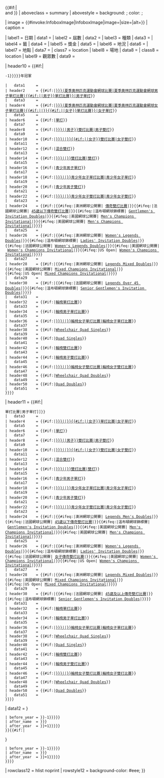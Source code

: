{{Infobox
| bodyclass    = vevent
 
| headerstyle  = background-color: #eee;
 
| above        = {{#ifeq:{{{multi|}}}|年|網球比賽|}} {{{1}}} {{{2}}}{{#if:{{{3|}}}|<br />and {{{3}}}}}
| aboveclass   = summary
| abovestyle   = background: {{Infobox tennis event/color|background|{{{2}}}}}; color: {{Infobox tennis event/color|foreground|{{{2}}}}};
 
| image        = {{#invoke:InfoboxImage|InfoboxImage|image={{{Logo|}}}|size={{{Logo_size|}}}|alt={{{Logo_alt|}}}}}
| caption      = 
 
| label1       = 日期
|  data1       = {{{date|}}}
| label2       = 屆數
|  data2       = {{{edition|}}}
| label3       = 種類
|  data3       = {{{category|}}}
| label4       = 籤
|  data4       = {{{draw|}}}
| label5       = 獎金
|  data5       = {{{prize_money|}}}
| label6       = 地況
|  data6       = {{{surface|}}}
| label7       = 地點
|  data7       = {{{location|}}}
| class7       = location
| label8       = 場地
|  data8       = {{{venue|}}}
| class8       = location
| label9       = 觀眾數
|  data9       = {{{attendance|}}}

| header10      = {{#if:{{{defchamp|}}}{{{defchampms|}}}{{{defchampws|}}}{{{defchamps|}}}{{{defchampmd|}}}{{{defchampwd|}}}{{{defchampxd|}}}{{{defchampd|}}}{{{defchampbs|}}}{{{defchampgs|}}}{{{defchampbd|}}}{{{defchampgd|}}}{{{defchampml|}}}{{{defchampwl|}}}{{{defchampxl|}}}{{{defchampsl|}}}{{{defchampwcms|}}}{{{defchampwcws|}}}{{{defchampwcqs|}}}{{{defchampwcmd|}}}{{{defchampwcwd|}}}{{{defchampwcqd|}}}|
 {{Infobox|child=yes|decat=yes|headerstyle=padding: 0;
 | title       = {{{before_year|{{#expr:{{{1|{{CURRENTYEAR}}}}}-1}}}}}年冠軍
 
 |   data1     = {{{defchamp|}}}
 | header2     = {{#if:{{{defchampms|}}}|[[{{{1}}}年{{#ifeq:{{{2|}}}|夏季奧林匹克運動會網球比賽|夏季奧林匹克運動會網球男子單打比賽|{{{2}}}{{#if:{{{3|}}}||男子}}單打比賽}}|男子單打]]}}
 |   data3     = {{{defchampms|}}}
 | header4     = {{#if:{{{defchampws|}}}|[[{{{1}}}年{{#ifeq:{{{2|}}}|夏季奧林匹克運動會網球比賽|夏季奧林匹克運動會網球女子單打比賽|{{#if:{{{3|}}}|{{{3}}}|{{{2}}}}}{{#if:{{{3|}}}||女子}}單打比賽}}|女子單打]]}}
 |   data5     = {{{defchampws|}}}
 | header6     = {{#if:{{{defchamps|}}}|[[{{{1}}}年{{{2}}}單打比賽|單打]]}}
 |   data7     = {{{defchamps|}}}
 | header8     = {{#if:{{{defchampmd|}}}|[[{{{1}}}年{{{2}}}{{#if:{{{3|}}}||男子}}雙打比賽|男子雙打]]}}
 |   data9     = {{{defchampmd|}}}
 | header10    = {{#if:{{{defchampwd|}}}|[[{{{1}}}年{{#if:{{{3|}}}|{{{3}}}|{{{2}}}}}{{#if:{{{3|}}}||女子}}雙打比賽|女子雙打]]}}
 |   data11    = {{{defchampwd|}}}
 | header12    = {{#if:{{{defchampxd|}}}|[[{{{1}}}年{{{2}}}混合雙打比賽|混合雙打]]}}
 |   data13    = {{{defchampxd|}}}
 | header14    = {{#if:{{{defchampd|}}}|[[{{{1}}}年{{#if:{{{3|}}}|{{{3}}}|{{{2}}}}}雙打比賽|雙打]]}}
 |   data15    = {{{defchampd|}}}
 | header16    = {{#if:{{{defchampbs|}}}|[[{{{1}}}年{{{2}}}青少年男子單打比賽|青少年男子單打]]}}
 |   data17    = {{{defchampbs|}}}
 | header18    = {{#if:{{{defchampgs|}}}|[[{{{1}}}年{{#if:{{{3|}}}|{{{3}}}|{{{2}}}}}青少年女子單打比賽|青少年女子單打]]}}
 |   data19    = {{{defchampgs|}}}
 | header20    = {{#if:{{{defchampbd|}}}|[[{{{1}}}年{{{2}}}青少年男子雙打比賽|青少年男子雙打]]}}
 |   data21    = {{{defchampbd|}}}
 | header22    = {{#if:{{{defchampgd|}}}|[[{{{1}}}年{{#if:{{{3|}}}|{{{3}}}|{{{2}}}}}青少年女子雙打比賽|青少年女子雙打]]}}
 |   data23    = {{{defchampgd|}}}
 | header24    = {{#if:{{{defchampml|}}}|{{#ifeq:{{{2}}}|澳洲網球公開賽| [[{{{1}}}年{{{2}}}傳奇雙打比賽|傳奇雙打比賽]]|}}{{#ifeq:{{{2}}}|法國網球公開賽| [[{{{1}}}年{{{2}}}45歲以下傳奇雙打比賽|45歲以下傳奇雙打比賽]]|}}{{#ifeq:{{{2}}}|溫布頓網球錦標賽| [[{{{1}}}年{{{2}}} – Gentlemen's Invitation Doubles|Gentlemen's Invitation Doubles]]|}}{{#ifeq:{{{2}}}|美國網球公開賽| [[{{{1}}} {{{2}}} – Men's Champions Invitational|Men's Champions Invitational]]|}}{{#ifeq:{{{2}}}|美國網球公開賽| [[{{{1}}}年{{{2}}} – Men's Champions Invitational|Men's Champions Invitational]]|}}}}
 |   data25    = {{{defchampml|}}}
 | header26    = {{#if:{{{defchampwl|}}}|{{#ifeq:{{{2}}}|澳洲網球公開賽| [[{{{1}}} {{{2}}} – Women's Legends Doubles|Women's Legends Doubles]]|}}{{#ifeq:{{{2}}}|溫布頓網球錦標賽| [[{{{1}}}年{{{2}}} – Ladies' Invitation Doubles|Ladies' Invitation Doubles]]|}}{{#ifeq:{{{2}}}|法國網球公開賽| [[{{{1}}}年{{{2}}} – Women's Legends Doubles|Women's Legends Doubles]]|}}{{#ifeq:{{{2}}}|美國網球公開賽| [[{{{1}}}年{{{2}}} – Women's Champions Invitational|Women's Champions Invitational]]|}}{{#ifeq:{{{2}}}|US Open| [[{{{1}}}年{{{2}}} – Women's Champions Invitational|Women's Champions Invitational]]|}}}}
 |   data27    = {{{defchampwl|}}}
 | header28    = {{#if:{{{defchampxl|}}}|{{#ifeq:{{{2}}}|澳洲網球公開賽| [[{{{1}}} {{{2}}} – Legends Mixed Doubles|Legends Mixed Doubles]]|}}{{#ifeq:{{{2}}}|美國網球公開賽| [[{{{1}}} {{{2}}} – Mixed Champions Invitational|Mixed Champions Invitational]]|}}{{#ifeq:{{{2}}}|US Open| [[{{{1}}} {{{2}}} – Mixed Champions Invitational|Mixed Champions Invitational]]|}}}}
 |   data29    = {{{defchampxl|}}}
 | header30    = {{#if:{{{defchampsl|}}}|{{#ifeq:{{{2}}}|法國網球公開賽| [[{{{1}}} {{{2}}} – Legends Over 45 Doubles|Legends Over 45 Doubles]]|}}{{#ifeq:{{{2}}}|溫布頓網球錦標賽| [[{{{1}}} {{{2}}} – Senior Gentlemen's Invitation Doubles|Senior Gentlemen's Invitation Doubles]]|}}}}
 |   data31    = {{{defchampsl|}}}
 | header32    = {{#if:{{{defchampwcs|}}}|[[{{{1}}}年{{{2}}}輪椅單打比賽|輪椅單打比賽]]}}
 |   data33    = {{{defchampwcs|}}}
 | header34    = {{#if:{{{defchampwcms|}}}|[[{{{1}}}年{{{2}}}輪椅男子單打比賽|輪椅男子單打比賽]]}}
 |   data35    = {{{defchampwcms|}}}
 | header36    = {{#if:{{{defchampwcws|}}}|[[{{{1}}}年{{#if:{{{3|}}}|{{{3}}}|{{{2}}}}}輪椅女子單打比賽|輪椅女子單打比賽]]}}
 |   data37    = {{{defchampwcws|}}}
 | header38    = {{#if:{{{defchampwcqs|}}}|[[{{{1}}}年{{{2}}} – Wheelchair Quad Singles|Wheelchair Quad Singles]]}}
 |   data39    = {{{defchampwcqs|}}}
 | header40    = {{#if:{{{defchampqs|}}}|[[{{{1}}}年{{{2}}} – Quad Singles|Quad Singles]]}}
 |   data41    = {{{defchampqs|}}}
 | header42    = {{#if:{{{defchampwcd|}}}|[[{{{1}}}年{{{2}}}輪椅雙打比賽|輪椅雙打比賽]]}}
 |   data43    = {{{defchampwcd|}}}
 | header44    = {{#if:{{{defchampwcmd|}}}|[[{{{1}}}年{{{2}}}輪椅男子雙打比賽|輪椅男子雙打比賽]]}}
 |   data45    = {{{defchampwcmd|}}}
 | header46    = {{#if:{{{defchampwcwd|}}}|[[{{{1}}}年{{#if:{{{3|}}}|{{{3}}}|{{{2}}}}}輪椅女子雙打比賽|輪椅女子雙打比賽]]}}
 |   data47    = {{{defchampwcwd|}}}
 | header48    = {{#if:{{{defchampwcqd|}}}|[[{{{1}}}年{{{2}}} – Wheelchair Quad Doubles|Wheelchair Quad Doubles]]}}
 |   data49    = {{{defchampwcqd|}}}
 | header50    = {{#if:{{{defchampqd|}}}|[[{{{1}}}年{{{2}}} – Quad Doubles|Quad Doubles]]}}
 |   data51    = {{{defchampqd|}}}
 }}}}

| header11     = {{#if:{{{champ|}}}{{{champms|}}}{{{champws|}}}{{{champs|}}}{{{champmd|}}}{{{champwd|}}}{{{champxd|}}}{{{champd|}}}{{{champbs|}}}{{{champgs|}}}{{{champbd|}}}{{{champgd|}}}{{{champml|}}}{{{champwl|}}}{{{champxl|}}}{{{champsl|}}}{{{champwcms|}}}{{{champwcws|}}}{{{champwcqs|}}}{{{champwcmd|}}}{{{champwcwd|}}}{{{champwcqd|}}}|
 {{Infobox|child=yes|decat=yes|headerstyle=padding: 0;
 | title       = 冠軍
 
 |   data1     = {{{champ|}}}
 | header2     = {{#if:{{{champms|}}}|[[{{{1}}}年{{{2}}}{{#if:{{{3|}}}||男子}}單打比賽|男子單打]]}}
 |   data3     = {{{champms|}}}
 | header4     = {{#if:{{{champws|}}}|[[{{{1}}}年{{#if:{{{3|}}}|{{{3}}}|{{{2}}}}}{{#if:{{{3|}}}||女子}}單打比賽|女子單打]]}}
 |   data5     = {{{champws|}}}
 | header6     = {{#if:{{{champs|}}}|[[{{{1}}}年{{{2}}}單打比賽|單打]]}}
 |   data7     = {{{champs|}}}
 | header8     = {{#if:{{{champmd|}}}|[[{{{1}}}年{{{2}}}{{#if:{{{3|}}}||男子}}雙打比賽|男子雙打]]}}
 |   data9     = {{{champmd|}}}
 | header10    = {{#if:{{{champwd|}}}|[[{{{1}}}年{{#if:{{{3|}}}|{{{3}}}|{{{2}}}}}{{#if:{{{3|}}}||女子}}雙打比賽|女子雙打]]}}
 |   data11    = {{{champwd|}}}
 | header12    = {{#if:{{{champxd|}}}|[[{{{1}}}年{{{2}}}混合雙打比賽|混合雙打]]}}
 |   data13    = {{{champxd|}}}
 | header14    = {{#if:{{{champd|}}}|[[{{{1}}}年{{#if:{{{3|}}}|{{{3}}}|{{{2}}}}}雙打比賽|雙打]]}}
 |   data15    = {{{champd|}}}
 | header16    = {{#if:{{{champbs|}}}|[[{{{1}}}年{{{2}}}青少年男子單打比賽|青少年男子單打]]}}
 |   data17    = {{{champbs|}}}
 | header18    = {{#if:{{{champgs|}}}|[[{{{1}}}年{{#if:{{{3|}}}|{{{3}}}|{{{2}}}}}青少年女子單打比賽|青少年女子單打]]}}
 |   data19    = {{{champgs|}}}
 | header20    = {{#if:{{{champbd|}}}|[[{{{1}}}年{{{2}}}青少年男子雙打比賽|青少年男子雙打]]}}
 |   data21    = {{{champbd|}}}
 | header22    = {{#if:{{{champgd|}}}|[[{{{1}}}年{{#if:{{{3|}}}|{{{3}}}|{{{2}}}}}青少年女子雙打比賽|青少年女子雙打]]}}
 |   data23    = {{{champgd|}}}
 | header24    = {{#if:{{{champml|}}}|{{#ifeq:{{{2}}}|澳洲網球公開賽| [[{{{1}}} {{{2}}} – Legends Men's Doubles|Legends Men's Doubles]]|}}{{#ifeq:{{{2}}}|法國網球公開賽| [[{{{1}}}年{{{2}}}45歲以下傳奇雙打比賽|45歲以下傳奇雙打比賽]]|}}{{#ifeq:{{{2}}}|溫布頓網球錦標賽| [[{{{1}}}年{{{2}}} – Gentlemen's Invitation Doubles|Gentlemen's Invitation Doubles]]|}}{{#ifeq:{{{2}}}|美國網球公開賽| [[{{{1}}}年{{{2}}} – Men's Champions Invitational|Men's Champions Invitational]]|}}{{#ifeq:{{{2}}}|美國網球公開賽| [[{{{1}}}年{{{2}}} – Men's Champions Invitational|Men's Champions Invitational]]|}}}}
 |   data25    = {{{champml|}}}
 | header26    = {{#if:{{{champwl|}}}|{{#ifeq:{{{2}}}|澳洲網球公開賽| [[{{{1}}}年{{{2}}} – Women's Legends Doubles|Women's Legends Doubles]]|}}{{#ifeq:{{{2}}}|溫布頓網球錦標賽| [[{{{1}}}年{{{2}}} – Ladies' Invitation Doubles|Ladies' Invitation Doubles]]|}}{{#ifeq:{{{2}}}|法國網球公開賽| [[{{{1}}}年{{{2}}}女子傳奇雙打比賽|女子傳奇雙打比賽]]|}}{{#ifeq:{{{2}}}|美國網球公開賽| [[{{{1}}} {{{2}}} – Women's Champions Invitational|Women's Champions Invitational]]|}}{{#ifeq:{{{2}}}|US Open| [[{{{1}}}年{{{2}}} – Women's Champions Invitational|Women's Champions Invitational]]|}}}}
 |   data27    = {{{champwl|}}}
 | header28    = {{#if:{{{champxl|}}}|{{#ifeq:{{{2}}}|澳洲網球公開賽| [[{{{1}}} {{{2}}} – Legends Mixed Doubles|Legends Mixed Doubles]]|}}{{#ifeq:{{{2}}}|美國網球公開賽| [[{{{1}}} {{{2}}} – Mixed Champions Invitational|Mixed Champions Invitational]]|}}{{#ifeq:{{{2}}}|US Open| [[{{{1}}} {{{2}}} – Mixed Champions Invitational|Mixed Champions Invitational]]|}}}}
 |   data29    = {{{champxl|}}}
 | header30    = {{#if:{{{champsl|}}}|{{#ifeq:{{{2}}}|法國網球公開賽| [[{{{1}}}年{{{2}}}45歲及以上傳奇雙打比賽|45歲及以上傳奇雙打比賽]]|}}{{#ifeq:{{{2}}}|溫布頓網球錦標賽| [[{{{1}}} {{{2}}} – Senior Gentlemen's Invitation Doubles|Senior Gentlemen's Invitation Doubles]]|}}}}
 |   data31    = {{{champsl|}}}
 | header32    = {{#if:{{{champwcs|}}}|[[{{{1}}}年{{{2}}}輪椅單打比賽|輪椅單打比賽]]}}
 |   data33    = {{{champwcs|}}}
 | header34    = {{#if:{{{champwcms|}}}|[[{{{1}}}年{{{2}}}輪椅男子單打比賽|輪椅男子單打比賽]]}}
 |   data35    = {{{champwcms|}}}
 | header36    = {{#if:{{{champwcws|}}}|[[{{{1}}}年{{#if:{{{3|}}}|{{{3}}}|{{{2}}}}}輪椅女子單打比賽|輪椅女子單打比賽]]}}
 |   data37    = {{{champwcws|}}}
 | header38    = {{#if:{{{champwcqs|}}}|[[{{{1}}}年{{{2}}} – Wheelchair Quad Singles|Wheelchair Quad Singles]]}}
 |   data39    = {{{champwcqs|}}}
 | header40    = {{#if:{{{champqs|}}}|[[{{{1}}}年{{{2}}} – Quad Singles|Quad Singles]]}}
 |   data41    = {{{champqs|}}}
 | header42    = {{#if:{{{champwcd|}}}|[[{{{1}}}年{{{2}}}輪椅雙打比賽|輪椅雙打比賽]]}}
 |   data43    = {{{champwcd|}}}
 | header44    = {{#if:{{{champwcmd|}}}|[[{{{1}}}年{{{2}}}輪椅男子雙打比賽|輪椅男子雙打比賽]]}}
 |   data45    = {{{champwcmd|}}}
 | header46    = {{#if:{{{champwcwd|}}}|[[{{{1}}}年{{#if:{{{3|}}}|{{{3}}}|{{{2}}}}}輪椅女子雙打比賽|輪椅女子雙打比賽]]}}
 |   data47    = {{{champwcwd|}}}
 | header48    = {{#if:{{{champwcqd|}}}|[[{{{1}}}年{{{2}}} – Wheelchair Quad Doubles|Wheelchair Quad Doubles]]}}
 |   data49    = {{{champwcqd|}}}
 | header50    = {{#if:{{{champqd|}}}|[[{{{1}}}年{{{2}}} – Quad Doubles|Quad Doubles]]}}
 |   data51    = {{{champqd|}}}
 }}}}

| data12       = {{Infobox tennis event/footer
 | event       = {{{2}}}
 | main_name   = {{{main_name|}}}
 | edition     = {{{edition|}}}
 | before_name = {{{before_name|{{{2}}}}}}
 | before_year = {{{before_year|{{#expr:{{{1|{{CURRENTYEAR}}}}}-1}}}}}
 | after_name  = {{{after_name|{{{2}}}}}}
 | after_year  = {{{after_year|{{#expr:{{{1|{{CURRENTYEAR}}}}}+1}}}}}
 }}{{#if:{{{3|}}}|&#32;

{{Infobox tennis event/footer
 | event       = {{{3}}}
 | main_name   = {{{main_name_2|}}}
 | edition     = {{{edition|}}}
 | before_name = {{{before_name_2|{{{3}}}}}}
 | before_year = {{{before_year_2|{{#expr:{{{1|{{CURRENTYEAR}}}}}-1}}}}}
 | after_name  = {{{after_name_2|{{{3}}}}}}
 | after_year  = {{{after_year_2|{{#expr:{{{1|{{CURRENTYEAR}}}}}+1}}}}}
 }}}}
| rowclass12   = hlist noprint
| rowstyle12   = background-color: #eee;
}}<noinclude>
{{Documentation}}
</noinclude>